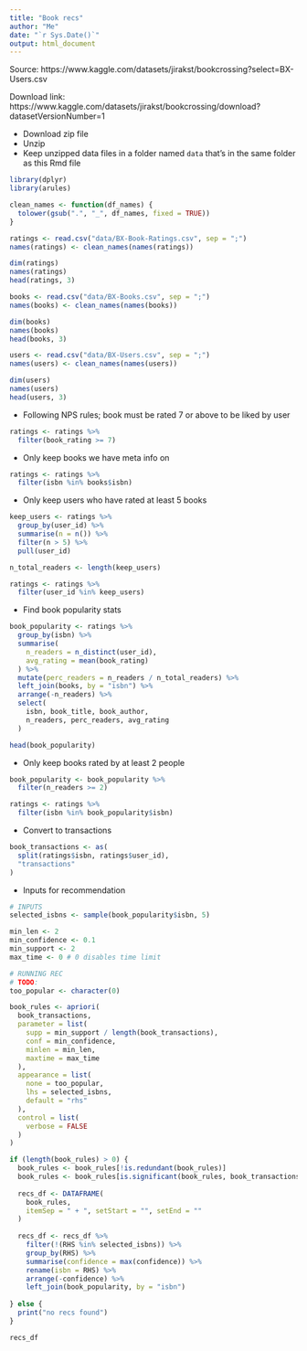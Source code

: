 ```yaml
---
title: "Book recs"
author: "Me"
date: "`r Sys.Date()`"
output: html_document
---
```


Source: https://www.kaggle.com/datasets/jirakst/bookcrossing?select=BX-Users.csv

Download link: https://www.kaggle.com/datasets/jirakst/bookcrossing/download?datasetVersionNumber=1

* Download zip file
* Unzip
* Keep unzipped data files in a folder named `data` that's in the same folder as this Rmd file

```r
library(dplyr)
library(arules)
```

```r
clean_names <- function(df_names) {
  tolower(gsub(".", "_", df_names, fixed = TRUE))
}
```


```r
ratings <- read.csv("data/BX-Book-Ratings.csv", sep = ";")
names(ratings) <- clean_names(names(ratings))

dim(ratings)
names(ratings)
head(ratings, 3)
```

```r
books <- read.csv("data/BX-Books.csv", sep = ";")
names(books) <- clean_names(names(books))

dim(books)
names(books)
head(books, 3)
```

```r
users <- read.csv("data/BX-Users.csv", sep = ";")
names(users) <- clean_names(names(users))

dim(users)
names(users)
head(users, 3)
```

* Following NPS rules; book must be rated 7 or above to be liked by user

```r
ratings <- ratings %>% 
  filter(book_rating >= 7)
```

* Only keep books we have meta info on

```r
ratings <- ratings %>% 
  filter(isbn %in% books$isbn)
```

* Only keep users who have rated at least 5 books

```r
keep_users <- ratings %>%
  group_by(user_id) %>%
  summarise(n = n()) %>%
  filter(n > 5) %>%
  pull(user_id)

n_total_readers <- length(keep_users)

ratings <- ratings %>%
  filter(user_id %in% keep_users)
```

* Find book popularity stats

```r
book_popularity <- ratings %>%
  group_by(isbn) %>%
  summarise(
    n_readers = n_distinct(user_id),
    avg_rating = mean(book_rating)
  ) %>%
  mutate(perc_readers = n_readers / n_total_readers) %>%
  left_join(books, by = "isbn") %>%
  arrange(-n_readers) %>%
  select(
    isbn, book_title, book_author,
    n_readers, perc_readers, avg_rating
  )

head(book_popularity)
```

* Only keep books rated by at least 2 people

```r
book_popularity <- book_popularity %>%
  filter(n_readers >= 2)

ratings <- ratings %>%
  filter(isbn %in% book_popularity$isbn)
```

* Convert to transactions

```r
book_transactions <- as(
  split(ratings$isbn, ratings$user_id),
  "transactions"
)
```

* Inputs for recommendation

```r
# INPUTS
selected_isbns <- sample(book_popularity$isbn, 5)

min_len <- 2
min_confidence <- 0.1
min_support <- 2
max_time <- 0 # 0 disables time limit
```

```r
# RUNNING REC
# TODO: 
too_popular <- character(0)

book_rules <- apriori(
  book_transactions,
  parameter = list(
    supp = min_support / length(book_transactions),
    conf = min_confidence,
    minlen = min_len,
    maxtime = max_time
  ),
  appearance = list(
    none = too_popular,
    lhs = selected_isbns,
    default = "rhs"
  ),
  control = list(
    verbose = FALSE
  )
)

if (length(book_rules) > 0) {
  book_rules <- book_rules[!is.redundant(book_rules)]
  book_rules <- book_rules[is.significant(book_rules, book_transactions)]
  
  recs_df <- DATAFRAME(
    book_rules,
    itemSep = " + ", setStart = "", setEnd = ""
  )
  
  recs_df <- recs_df %>% 
    filter(!(RHS %in% selected_isbns)) %>% 
    group_by(RHS) %>% 
    summarise(confidence = max(confidence)) %>% 
    rename(isbn = RHS) %>% 
    arrange(-confidence) %>% 
    left_join(book_popularity, by = "isbn")
    
} else {
  print("no recs found")
}

recs_df
```
